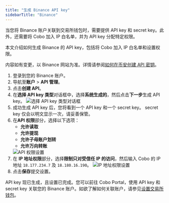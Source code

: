 ```yaml
---
title: "生成 Binance API key"
sidebarTitle: "Binance"
---
```


当您将 Binance 账户关联到交易所钱包时，需要提供 API key 和 secret key。此外，还需要将 Cobo 加入 IP 白名单，并为 API key 分配特定权限。

本文介绍如何生成 Binance 的 API key，包括将 Cobo 加入 IP 白名单和设置权限。

<Note>内容如有变更，以 Binance 网站为准。详情请参阅<a href="https://www.binance.com/zh/support/faq/how-to-create-api-keys-on-binance-360002502072">如何在币安创建 API 密钥</a>。</Note>

1. 登录到您的 Binance 账户。
2. 导航至**账户** > **API 管理**。
3. 点击**创建 API**。
4. 在**选择 API key 类型**对话框中，选择**系统生成的**，然后点击**下一步**生成 API key。
    <img src="/cn/images/exchange-wallet/binance1.png" className="screenshot_modal" alt="选择 API key 类型对话框" />
5. 成功生成 API key 后，您将看到一个 API key 和一个 secret key。
    <Note>secret key 仅会以明文显示一次，请妥善保管。</Note>
6. 在**API 权限**部分，选择以下选项：
    - **允许读取**
    - **允许提现**
    - **允许子母账户划转**
    - **允许万向转账**
    <img src="/cn/images/exchange-wallet/binance_ip.png" className="screenshot_full_screen" alt="API 权限设置" />
7. 在 **IP 地址权限**部分，选择**限制只对受信任 IP 的访问**，然后输入 Cobo 的 IP 地址 `18.177.234.7` 及 `18.180.16.190`。
    <img src="/cn/images/exchange-wallet/binance4.png" className="screenshot_full_screen" alt="IP 地址权限设置" />
8. 点击**保存**提交设置。

API key 现已生成，且设置已完成。您可以前往 Cobo Portal，使用 API key 和 secret key 关联您的 Binance 账户。如欲了解如何关联账户，请参见[设置交易所钱包](/cn/portal/exchange-wallets/set-up)。 


